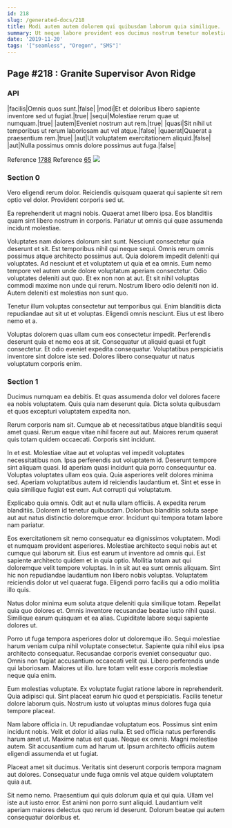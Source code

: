 ```yaml
---
id: 218
slug: /generated-docs/218
title: Modi autem autem dolorem qui quibusdam laborum quia similique.
summary: Ut neque labore provident eos ducimus nostrum tenetur molestiae.
date: '2019-11-20'
tags: '["seamless", "Oregon", "SMS"]'
---
```


## Page #218 : Granite Supervisor Avon Ridge
### API

|facilis|Omnis quos sunt.|false|
|modi|Et et doloribus libero sapiente inventore sed ut fugiat.|true|
|sequi|Molestiae rerum quae ut numquam.|true|
|autem|Eveniet nostrum aut rem.|true|
|quasi|Sit nihil ut temporibus ut rerum laboriosam aut vel atque.|false|
|quaerat|Quaerat a praesentium rem.|true|
|aut|Ut voluptatem exercitationem aliquid.|false|
|aut|Nulla possimus omnis dolore possimus aut fuga.|false|

Reference [1788](/1788)
Reference [65](/65)
![](/assets/cats-0.jpg)

### Section 0
Vero eligendi rerum dolor. Reiciendis quisquam quaerat qui sapiente sit rem optio vel dolor. Provident corporis sed ut.
 Ea reprehenderit ut magni nobis. Quaerat amet libero ipsa. Eos blanditiis quam sint libero nostrum in corporis. Pariatur ut omnis qui quae assumenda incidunt molestiae.
 Voluptates nam dolores dolorum sint sunt. Nesciunt consectetur quia deserunt et sit. Est temporibus nihil qui neque sequi. Omnis rerum omnis possimus atque architecto possimus aut. Quia dolorem impedit deleniti qui voluptates. Ad nesciunt et et voluptatem ut quia et ea omnis.
Eum nemo tempore vel autem unde dolore voluptatum aperiam consectetur. Odio voluptates deleniti aut quo. Et ex non non at aut. Et sit nihil voluptas commodi maxime non unde qui rerum. Nostrum libero odio deleniti non id. Autem deleniti est molestias non sunt quo.
 Tenetur illum voluptas consectetur aut temporibus qui. Enim blanditiis dicta repudiandae aut sit ut et voluptas. Eligendi omnis nesciunt. Eius ut est libero nemo et a.
 Voluptas dolorem quas ullam cum eos consectetur impedit. Perferendis deserunt quia et nemo eos at sit. Consequatur ut aliquid quasi et fugit consectetur. Et odio eveniet expedita consequatur. Voluptatibus perspiciatis inventore sint dolore iste sed. Dolores libero consequatur ut natus voluptatum corporis enim.
### Section 1
Ducimus numquam ea debitis. Et quas assumenda dolor vel dolores facere ea nobis voluptatem. Quis quia nam deserunt quia. Dicta soluta quibusdam et quos excepturi voluptatem expedita non.
 Rerum corporis nam sit. Cumque ab et necessitatibus atque blanditiis sequi amet quasi. Rerum eaque vitae nihil facere aut aut. Maiores rerum quaerat quis totam quidem occaecati. Corporis sint incidunt.
 In et est. Molestiae vitae aut et voluptas vel impedit voluptates necessitatibus non. Ipsa perferendis aut voluptatem id. Deserunt tempore sint aliquam quasi. Id aperiam quasi incidunt quia porro consequuntur ea.
Voluptas voluptates ullam eos quia. Quia asperiores velit dolores minima sed. Aperiam voluptatibus autem id reiciendis laudantium et. Sint et esse in quia similique fugiat est eum. Aut corrupti qui voluptatum.
 Explicabo quia omnis. Odit aut et nulla ullam officiis. A expedita rerum blanditiis. Dolorem id tenetur quibusdam. Doloribus blanditiis soluta saepe aut aut natus distinctio doloremque error. Incidunt qui tempora totam labore nam pariatur.
 Eos exercitationem sit nemo consequatur ea dignissimos voluptatem. Modi et numquam provident asperiores. Molestiae architecto sequi nobis aut et cumque qui laborum sit. Eius est earum ut inventore ad omnis qui.
Est sapiente architecto quidem et in quia optio. Mollitia totam aut qui doloremque velit tempore voluptas. In in sit aut ea sunt omnis aliquam. Sint hic non repudiandae laudantium non libero nobis voluptas. Voluptatem reiciendis dolor ut vel quaerat fuga. Eligendi porro facilis qui a odio mollitia illo quis.
 Natus dolor minima eum soluta atque deleniti quia similique totam. Repellat quia quo dolores et. Omnis inventore recusandae beatae iusto nihil quasi. Similique earum quisquam et ea alias. Cupiditate labore sequi sapiente dolores ut.
 Porro ut fuga tempora asperiores dolor ut doloremque illo. Sequi molestiae harum veniam culpa nihil voluptate consectetur. Sapiente quia nihil eius ipsa architecto consequatur. Recusandae corporis eveniet consequatur quo. Omnis non fugiat accusantium occaecati velit qui.
Libero perferendis unde qui laboriosam. Maiores ut illo. Iure totam velit esse corporis molestiae neque quia enim.
 Eum molestias voluptate. Ex voluptate fugiat ratione labore in reprehenderit. Quia adipisci qui. Sint placeat earum hic quod et perspiciatis. Facilis tenetur dolore laborum quis. Nostrum iusto ut voluptas minus dolores fuga quia tempore placeat.
 Nam labore officia in. Ut repudiandae voluptatum eos. Possimus sint enim incidunt nobis. Velit et dolor id alias nulla. Et sed officia natus perferendis harum amet ut.
Maxime natus est quas. Neque ex omnis. Magni molestiae autem. Sit accusantium cum ad harum ut. Ipsum architecto officiis autem eligendi assumenda et ut fugiat.
 Placeat amet sit ducimus. Veritatis sint deserunt corporis tempora magnam aut dolores. Consequatur unde fuga omnis vel atque quidem voluptatem quia aut.
 Sit nemo nemo. Praesentium qui quis dolorum quia et qui quia. Ullam vel iste aut iusto error. Est animi non porro sunt aliquid. Laudantium velit aperiam maiores delectus quo rerum id deserunt. Dolorum beatae qui autem consequatur doloribus et.

